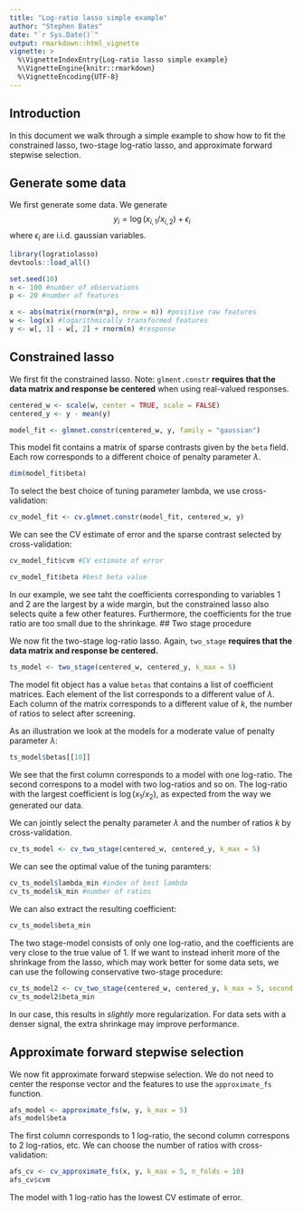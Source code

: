 ```yaml
---
title: "Log-ratio lasso simple example"
author: "Stephen Bates"
date: "`r Sys.Date()`"
output: rmarkdown::html_vignette
vignette: >
  %\VignetteIndexEntry{Log-ratio lasso simple example}
  %\VignetteEngine{knitr::rmarkdown}
  %\VignetteEncoding{UTF-8}
---
```


## Introduction

In this document we walk through a simple example to show how to fit the constrained lasso, two-stage log-ratio lasso, and approximate forward stepwise selection.

## Generate some data

We first generate some data.  We generate
$$
y_i = \log(x_{i,1} / x_{i,2}) + \epsilon_i
$$
where $\epsilon_i$ are i.i.d. gaussian variables.


```r
library(logratiolasso)
devtools::load_all()

set.seed(10)
n <- 100 #number of observations
p <- 20 #number of features

x <- abs(matrix(rnorm(n*p), nrow = n)) #positive raw features
w <- log(x) #logarithmically transformed features
y <- w[, 1] - w[, 2] + rnorm(n) #response
```

## Constrained lasso

We first fit the constrained lasso.  Note: `glment.constr` **requires that the data matrix and response be centered** when using real-valued responses.

```r
centered_w <- scale(w, center = TRUE, scale = FALSE)
centered_y <- y - mean(y)

model_fit <- glmnet.constr(centered_w, y, family = "gaussian")
```

This model fit contains a matrix of sparse contrasts given by the `beta` field.  Each
row corresponds to a different choice of penalty parameter $\lambda$.

```r
dim(model_fit$beta)
```

To select the best choice of tuning parameter lambda, we use cross-validation:

```r
cv_model_fit <- cv.glmnet.constr(model_fit, centered_w, y)
```

We can see the CV estimate of error and the sparse contrast selected by cross-validation:

```r
cv_model_fit$cvm #CV estimate of error
```

```r
cv_model_fit$beta #best beta value
```

In our example, we see taht the coefficients corresponding to variables 1 and 2 are the largest by a wide margin, but the constrained lasso also selects quite a few other features.  Furthermore, the coefficients for the true ratio are too small due to the shrinkage.
## Two stage procedure

We now fit the two-stage log-ratio lasso.  Again, `two_stage` **requires that the data matrix and response be centered.**

```r
ts_model <- two_stage(centered_w, centered_y, k_max = 5)
```

The model fit object has a value `betas` that contains a list of coefficient matrices.  Each element of the list corresponds to a different value of $\lambda$.  Each column of the matrix corresponds to a different value of $k$, the number of ratios to select after screening.

As an illustration we look at the models for a moderate value of penalty parameter $\lambda$:

```r
ts_model$betas[[10]]
```

We see that the first column corresponds to a model with one log-ratio.  The second correspons to a model with two log-ratios and so on.  The log-ratio with the largest coefficient is $\log(x_1 / x_2)$, as expected from the way we generated our data.

We can jointly select the penalty parameter $\lambda$ and the number of ratios $k$ by cross-validation.

```r
cv_ts_model <- cv_two_stage(centered_w, centered_y, k_max = 5)
```

We can see the optimal value of the tuning paramters:

```r
cv_ts_model$lambda_min #index of best lambda
cv_ts_model$k_min #number of ratios
```

We can also extract the resulting coefficient:

```r
cv_ts_model$beta_min
```

The two stage-model consists of only one log-ratio, and the coefficients are very close to the true value of 1.  If we want to instead inherit more of the shrinkage from the lasso, which may work better for some data sets, we can use the following conservative two-stage procedure:

```r
cv_ts_model2 <- cv_two_stage(centered_w, centered_y, k_max = 5, second.stage = "yhat")
cv_ts_model2$beta_min
```

In our case, this results in *slightly* more regularization.  For data sets with a denser signal, the extra shrinkage may improve performance.

## Approximate forward stepwise selection

We now fit approximate forward stepwise selection.  We do not need to center the response vector and the features to use the `approximate_fs` function.

```r
afs_model <- approximate_fs(w, y, k_max = 5)
afs_model$beta
```

The first column corresponds to 1 log-ratio, the second column correspons to 2 log-ratios, etc.  We can choose the number of ratios with cross-validation:

```r
afs_cv <- cv_approximate_fs(x, y, k_max = 5, n_folds = 10)
afs_cv$cvm
```

The model with 1 log-ratio has the lowest CV estimate of error.
